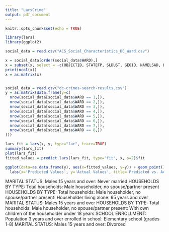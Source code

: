 ```yaml
---
title: "LarsCrime"
output: pdf_document
---
```


```r
knitr::opts_chunk$set(echo = TRUE)
```


```r
library(lars)
library(ggplot2)

social_data = read.csv("ACS_Social_Characteristics_DC_Ward.csv")

x = social_data[order(social_data$WARD),]
x = subset(x, select = -c(OBJECTID, STATEFP, SLDUST, GEOID, NAMELSAD, LSAD,	LSY, MTFCC, FUNCSTAT, ALAND, AWATER, INTPTLAT, INTPTLON, NAME, WARD, GIS_ID,	SHAPEAREA, SHAPELEN))
print(ncol(x))
x = as.matrix(x)


social_data = read.csv("dc-crimes-search-results.csv")
y = as.matrix(data.frame(y=c(
  nrow(social_data[social_data$WARD == 1,]),
  nrow(social_data[social_data$WARD == 2,]),
  nrow(social_data[social_data$WARD == 3,]),
  nrow(social_data[social_data$WARD == 4,]),
  nrow(social_data[social_data$WARD == 5,]),
  nrow(social_data[social_data$WARD == 6,]),
  nrow(social_data[social_data$WARD == 7,]),
  nrow(social_data[social_data$WARD == 8,])
)))

lars_fit = lars(x, y, type="lar", trace=TRUE)
summary(lars_fit)
plot(lars_fit)
fitted_values = predict.lars(lars_fit, type="fit", x, s=2)$fit

ggplot(data=as.data.frame(y), aes(x=fitted_values, y=y)) + geom_point() +
  labs(x='Predicted Values', y='Actual Values', title='Predicted vs. Actual Values')
```

MARITAL STATUS: Males 15 years and over: Never married
HOUSEHOLDS BY TYPE: Total households: Male householder, no spouse/partner present
HOUSEHOLDS BY TYPE: Total households: Male householder, no spouse/partner present: Householder living alone: 65 years and over
MARITAL STATUS: Males 15 years and over
HOUSEHOLDS BY TYPE: Total households: Male householder, no spouse/partner present: With own children of the householder under 18 years
SCHOOL ENROLLMENT: Population 3 years and over enrolled in school: Elementary school (grades 1-8)
MARITAL STATUS: Males 15 years and over: Divorced